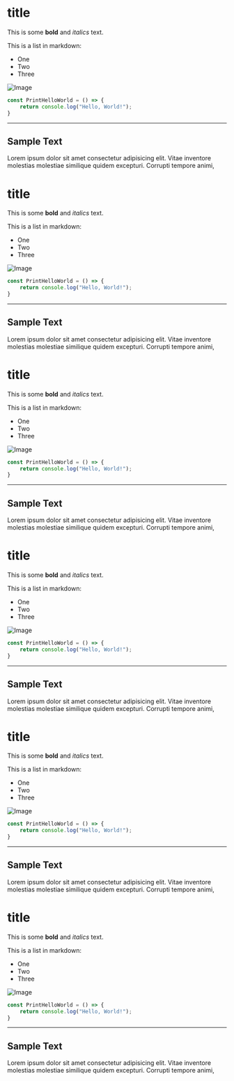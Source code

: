 # title

This is some **bold** and _italics_ text.

This is a list in markdown:

-   One
-   Two
-   Three

![Image](/img/AWS-intermediate.png)

```ts
const PrintHelloWorld = () => {
	return console.log("Hello, World!");
}
```

---

## Sample Text

Lorem ipsum dolor sit amet consectetur adipisicing elit. Vitae inventore molestias molestiae similique quidem excepturi. Corrupti tempore animi,
# title

This is some **bold** and _italics_ text.

This is a list in markdown:

-   One
-   Two
-   Three

![Image](/img/AWS-intermediate.png)

```ts
const PrintHelloWorld = () => {
	return console.log("Hello, World!");
}
```

---

## Sample Text

Lorem ipsum dolor sit amet consectetur adipisicing elit. Vitae inventore molestias molestiae similique quidem excepturi. Corrupti tempore animi,
# title

This is some **bold** and _italics_ text.

This is a list in markdown:

-   One
-   Two
-   Three

![Image](/img/AWS-intermediate.png)

```ts
const PrintHelloWorld = () => {
	return console.log("Hello, World!");
}
```

---

## Sample Text

Lorem ipsum dolor sit amet consectetur adipisicing elit. Vitae inventore molestias molestiae similique quidem excepturi. Corrupti tempore animi,
# title

This is some **bold** and _italics_ text.

This is a list in markdown:

-   One
-   Two
-   Three

![Image](/img/AWS-intermediate.png)

```ts
const PrintHelloWorld = () => {
	return console.log("Hello, World!");
}
```

---

## Sample Text

Lorem ipsum dolor sit amet consectetur adipisicing elit. Vitae inventore molestias molestiae similique quidem excepturi. Corrupti tempore animi,
# title

This is some **bold** and _italics_ text.

This is a list in markdown:

-   One
-   Two
-   Three

![Image](/img/AWS-intermediate.png)

```ts
const PrintHelloWorld = () => {
	return console.log("Hello, World!");
}
```

---

## Sample Text

Lorem ipsum dolor sit amet consectetur adipisicing elit. Vitae inventore molestias molestiae similique quidem excepturi. Corrupti tempore animi,
# title

This is some **bold** and _italics_ text.

This is a list in markdown:

-   One
-   Two
-   Three

![Image](/img/AWS-intermediate.png)

```ts
const PrintHelloWorld = () => {
	return console.log("Hello, World!");
}
```

---

## Sample Text

Lorem ipsum dolor sit amet consectetur adipisicing elit. Vitae inventore molestias molestiae similique quidem excepturi. Corrupti tempore animi,